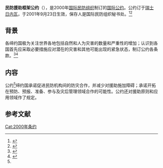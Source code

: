 {{Infobox treaty
|name=民防援助框架公约
|date_signed=2000年5月22日
|date_effective=2001年9月23日
|location_signed={{CHE}}[[日内瓦|日内瓦]]
|depositor=[[国际民防组织|国际民防组织]]秘书处
|languages=阿拉伯文、中文、英文、法文、俄文和西班牙文
}}

'''民防援助框架公约'''（{{lang-en|Framework Convention on Civil Defence Assistance}}），是2000年[[国际民防组织|国际民防组织]]制订的[[国际公约|国际公约]]。公约订于[[瑞士|瑞士]][[日内瓦|日内瓦]]，于2001年9月23日生效，保存人是国际民防组织秘书处。<ref>{{Cite web|title=History|url=http://icdo.org/who-we-are/history|publisher=ICDO|language=en|accessdate=2021年1月14日|archive-date=2020年12月3日|archive-url=https://web.archive.org/web/20201203032031/http://icdo.org/who-we-are/history|dead-url=no}}</ref><ref>{{Cite web|title=民防援助框架公约|url=http://treaty.mfa.gov.cn/Treaty/web/detail1.jsp?objid=1531876075232|publisher=中华人民共和国条约数据库|language=zh-hans|accessdate=2021年1月14日|archive-date=2021年10月14日|archive-url=https://web.archive.org/web/20211014043820/http://treaty.mfa.gov.cn/Treaty/web/detail1.jsp?objid=1531876075232|dead-url=no}}</ref>

== 背景 ==
各缔约国极为关注世界各地包括自然和人为灾害的数量和严重性的增加；认识到各国首先应采取必要措施应对潜在的灾害和其他可能出现的紧急状态，制订公约各条款。<ref>{{Cite web|title=act coop frame work convention|url=https://www.ifrc.org/Docs/idrl/I319EN.pdf|publisher=IFRC|language=en|accessdate=2021年1月14日|archive-date=2020年10月29日|archive-url=https://web.archive.org/web/20201029174039/https://www.ifrc.org/Docs/idrl/I319EN.pdf|dead-url=no}}</ref><ref name=":0">{{Cite web|title=民防援助框架公约|url=http://treaty.mfa.gov.cn/Treaty/web/detail1.jsp?objid=http://treaty.mfa.gov.cn/tykfiles/20180718/1531876075232.pdf|publisher=中华人民共和国条约数据库|language=zh-hans|accessdate=2021年1月14日}}</ref>

== 内容 ==
公约<ref name=":0"/>缔约国承诺促进民防机构间的防灾合作，并减少对援助施加障碍；承诺开拓在预防、预报、准备、参与及灾后管理领域合作的可能性。公约还对援助原则和应用领域作了规定。

== 参考文献 ==
{{reflist}}

[[Cat:2000年条约|Cat:2000年条约]]